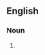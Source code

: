 {{also|discothèques}}

==English==

===Noun===
{{head|en|noun form}}

# {{plural of|discotheque|lang=en}}